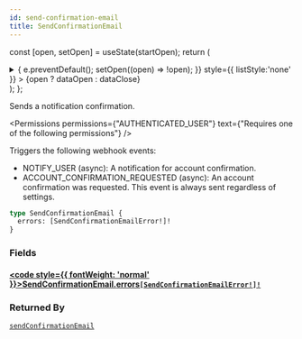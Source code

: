 ```yaml
---
id: send-confirmation-email
title: SendConfirmationEmail
---
```






const [open, setOpen] = useState(startOpen);
return (
<details {...(open ? { open: true } : {})} className="details" style={{ border:'none', boxShadow:'none', background:'var(--ifm-background-color)' }}>
<summary
onClick={(e) => {
e.preventDefault();
setOpen((open) => !open);
}}
style={{ listStyle:'none' }} >
{open ? dataOpen : dataClose}
</summary>
{open && children}
</details>
);
};

Sends a notification confirmation.


<Badge text="Added in Saleor 3.15" class="badge badge--secondary margin-bottom--sm" />


<FeaturePreview />


<Permissions permissions={"AUTHENTICATED_USER"} text={"Requires one of the following permissions"} />


Triggers the following webhook events:

- NOTIFY_USER (async): A notification for account confirmation.
- ACCOUNT_CONFIRMATION_REQUESTED (async): An account confirmation was requested. This event is always sent regardless of settings.

```graphql
type SendConfirmationEmail {
  errors: [SendConfirmationEmailError!]!
}
```

### Fields

#### [<code style={{ fontWeight: 'normal' }}>SendConfirmationEmail.<b>errors</b></code>](#)<Bullet />[`[SendConfirmationEmailError!]!`](../../../api-reference/users/objects/send-confirmation-email-error.mdx) <Badge class="badge badge--secondary" text="non-null"/> <Badge class="badge badge--secondary" text="object"/> <Badge class="badge badge--secondary" text="users"/>

### Returned By

[`sendConfirmationEmail`](../../../api-reference/users/mutations/send-confirmation-email.mdx) <Badge class="badge badge--secondary" text="mutation"/>


